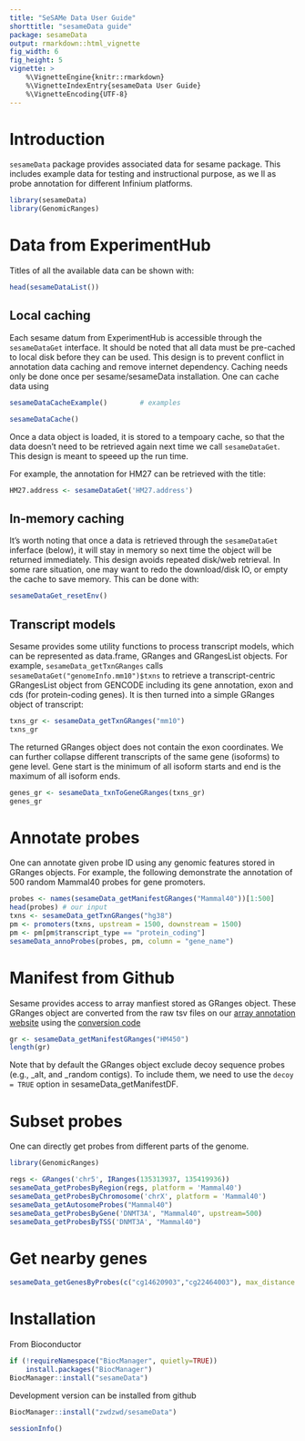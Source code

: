 ```yaml
---
title: "SeSAMe Data User Guide"
shorttitle: "sesameData guide"
package: sesameData
output: rmarkdown::html_vignette
fig_width: 6
fig_height: 5
vignette: >
    %\VignetteEngine{knitr::rmarkdown}
    %\VignetteIndexEntry{sesameData User Guide}
    %\VignetteEncoding{UTF-8}
---
```


# Introduction

`sesameData` package provides associated data for sesame package. This includes
example data for testing and instructional purpose, as we ll as probe annotation
for different Infinium platforms.

```r
library(sesameData)
library(GenomicRanges)
```

# Data from ExperimentHub

Titles of all the available data can be shown with:
```r
head(sesameDataList())
```

## Local caching

Each sesame datum from ExperimentHub is accessible through the `sesameDataGet`
interface. It should be noted that all data must be pre-cached to local disk
before they can be used.  This design is to prevent conflict in annotation data
caching and remove internet dependency. Caching needs only be done once per
sesame/sesameData installation. One can cache data using

```r
sesameDataCacheExample()        # examples
```

```r
sesameDataCache()
```

Once a data object is loaded, it is stored to a tempoary cache, so that the data
doesn't need to be retrieved again next time we call `sesameDataGet`. This
design is meant to speeed up the run time.

For example, the annotation for HM27 can be retrieved with the title: 
```r
HM27.address <- sesameDataGet('HM27.address')
```

## In-memory caching

It's worth noting that once a data is retrieved through the `sesameDataGet`
inferface (below), it will stay in memory so next time the object will be
returned immediately. This design avoids repeated disk/web retrieval. In some
rare situation, one may want to redo the download/disk IO, or empty the cache
to save memory. This can be done with:

```r
sesameDataGet_resetEnv()
```

## Transcript models

Sesame provides some utility functions to process transcript models, which can
be represented as data.frame, GRanges and GRangesList objects. For example,
`sesameData_getTxnGRanges` calls `sesameDataGet("genomeInfo.mm10")$txns` to
retrieve a transcript-centric GRangesList object from GENCODE including its
gene annotation, exon and cds (for protein-coding genes). It is then turned
into a simple GRanges object of transcript:

```r
txns_gr <- sesameData_getTxnGRanges("mm10")
txns_gr
```

The returned GRanges object does not contain the exon coordinates. We can
further collapse different transcripts of the same gene (isoforms) to gene
level. Gene start is the minimum of all isoform starts and end is the maximum
of all isoform ends.

```r
genes_gr <- sesameData_txnToGeneGRanges(txns_gr)
genes_gr
```

# Annotate probes

One can annotate given probe ID using any genomic features stored in GRanges
objects. For example, the following demonstrate the annotation of 500 random
Mammal40 probes for gene promoters.

```r
probes <- names(sesameData_getManifestGRanges("Mammal40"))[1:500]
head(probes) # our input
txns <- sesameData_getTxnGRanges("hg38")
pm <- promoters(txns, upstream = 1500, downstream = 1500)
pm <- pm[pm$transcript_type == "protein_coding"]
sesameData_annoProbes(probes, pm, column = "gene_name")
```

# Manifest from Github

Sesame provides access to array manfiest stored as GRanges object. These
GRanges object are converted from the raw tsv files on our [array annotation
website](http://zwdzwd.github.io/InfiniumAnnotation) using the [conversion
code](https://tinyurl.com/8bt9dssc)

```r
gr <- sesameData_getManifestGRanges("HM450")
length(gr)
```

Note that by default the GRanges object exclude decoy sequence probes (e.g.,
_alt, and _random contigs). To include them, we need to use the `decoy = TRUE`
option in sesameData_getManifestDF.

# Subset probes

One can directly get probes from different parts of the genome.

```r
library(GenomicRanges)
```

```r
regs <- GRanges('chr5', IRanges(135313937, 135419936))
sesameData_getProbesByRegion(regs, platform = 'Mammal40')
sesameData_getProbesByChromosome('chrX', platform = 'Mammal40')
sesameData_getAutosomeProbes("Mammal40")
sesameData_getProbesByGene('DNMT3A', "Mammal40", upstream=500)
sesameData_getProbesByTSS('DNMT3A', "Mammal40")
```

# Get nearby genes

```r
sesameData_getGenesByProbes(c("cg14620903","cg22464003"), max_distance = 10000)
```

# Installation

From Bioconductor
```r
if (!requireNamespace("BiocManager", quietly=TRUE))
    install.packages("BiocManager")
BiocManager::install("sesameData")
```

Development version can be installed from github
```r
BiocManager::install("zwdzwd/sesameData")
```

```r
sessionInfo()
```